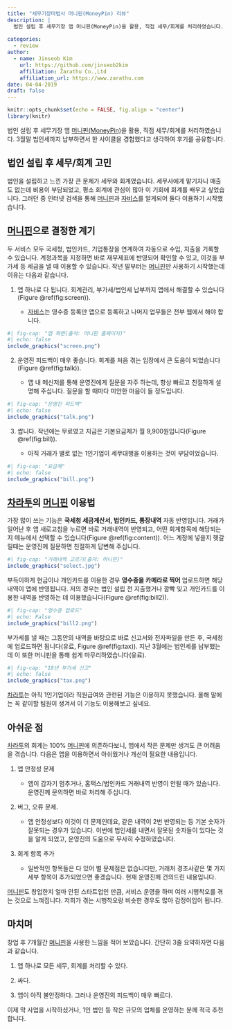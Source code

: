 ```yaml
---
title: "세무기장마법사 머니핀(MoneyPin) 리뷰"
description: |
  법인 설립 후 세무기장 앱 머니핀(MoneyPin)을 활용, 직접 세무/회계를 처리하였습니다. 3월말 법인세까지 납부하면서 한 사이클을 경험했다고 생각하여 후기를 공유합니다.  
  
categories:
  - review
author:
  - name: Jinseob Kim
    url: https://github.com/jinseob2kim
    affiliation: Zarathu Co.,Ltd
    affiliation_url: https://www.zarathu.com
date: 04-04-2019
draft: false
---
```


```r
knitr::opts_chunk$set(echo = FALSE, fig.align = "center")
library(knitr)
```

법인 설립 후 세무기장 앱 [머니핀(MoneyPin)](https://moneypin.app.link/zarathu)을 활용, 직접 세무/회계를 처리하였습니다. 3월말 법인세까지 납부하면서 한 사이클을 경험했다고 생각하여 후기를 공유합니다.  


## 법인 설립 후 세무/회계 고민 

법인을 설립하고 느낀 가장 큰 문제가 세무와 회계였습니다. 세무사에게 맡기자니 매출도 없는데 비용이 부담되었고, 평소 회계에 관심이 많아 이 기회에 회계를 배우고 싶었습니다. 그러던 중 인터넷 검색을 통해 [머니핀](https://moneypin.app.link/zarathu)과 [자비스](https://jobis.co/)를 알게되어 둘다 이용하기 시작했습니다. 




## [머니핀](https://moneypin.app.link/zarathu)으로 결정한 계기 

두 서비스 모두 국세청, 법인카드, 기업통장을 연계하여 자동으로 수입, 지출을 기록할 수 있습니다. 계정과목을 지정하면 바로 재무제표에 반영되어 확인할 수 있고, 이것을 부가세 등 세금을 낼 때 이용할 수 있습니다. 작년 말부터는 [머니핀](https://moneypin.app.link/zarathu)만 사용하기 시작했는데 이유는 다음과 같습니다. 

1. 앱 하나로 다 됩니다. 회계관리, 부가세/법인세 납부까지 앱에서 해결할 수 있습니다(Figure \@ref(fig:screen)).

    + [자비스](https://jobis.co/)는 영수증 등록만 앱으로 등록하고 나머지 업무들은 전부 웹에서 해야 합니다.   

```r
#| fig-cap: "앱 화면(출처: 머니핀 홈페이지)"
#| echo: false
include_graphics("screen.png")
```  


2. 운영진 피드백이 매우 좋습니다. 회계를 처음 겪는 입장에서 큰 도움이 되었습니다(Figure \@ref(fig:talk)). 

    + 앱 내 메신저를 통해 운영진에게 질문을 자주 하는데, 항상 빠르고 친절하게 설명해 주십니다. 질문을 할 때마다 미안한 마음이 들 정도입니다. 

```r
#| fig-cap: "운영진 피드백"
#| echo: false
include_graphics("talk.png")
```    


3. 쌉니다. 작년에는 무료였고 지금은 기본요금제가 월 9,900원입니다(Figure \@ref(fig:bill)). 

    + 아직 거래가 별로 없는 1인기업이 세무대행을 이용하는 것이 부담이었습니다. 
    
    
```r
#| fig-cap: "요금제"
#| echo: false
include_graphics("bill.png")
```    
    

## [차라투](https://www.zarathu.com)의 [머니핀](https://moneypin.app.link/zarathu) 이용법

가장 많이 쓰는 기능은 **국세청 세금계산서, 법인카드, 통장내역** 자동 반영입니다. 거래가 일어난 후 앱 새로고침을 누르면 바로 거래내역이 반영되고, 어떤 회계항목에 해당되는지 메뉴에서 선택할 수 있습니다(Figure \@ref(fig:content)). 어느 계정에 넣을지 헷갈릴때는 운영진께 질문하면 친절하게 답변해 주십니다. 

```r
#| fig-cap: "거래내역 고르기(출저: 머니핀)"
include_graphics("select.jpg")
```


부득이하게 현금이나 개인카드를 이용한 경우 **영수증을 카메라로 찍어** 업로드하면 해당 내역이 앱에 반영됩니다. 저의 경우는 법인 설립 전 지출했거나 깜빡 잊고 개인카드를 이용한 내역을 반영하는 데 이용했습니다(Figure \@ref(fig:bill2)).  

```r
#| fig-cap: "영수증 업로드"
#| echo: False
include_graphics("bill2.png")
```    

부가세를 낼 때는 그동안의 내역을 바탕으로 바로 신고서와 전자파일을 만든 후, 국세청에 업로드하면 됩니다(유료, Figure \@ref(fig:tax)). 지난 3월에는 법인세를 납부했는데 이 또한 머니핀을 통해 쉽게 마무리하였습니다(유료).


```r
#| fig-cap: "18년 부가세 신고"
#| echo: false
include_graphics("tax.png")
```    

[차라투](https://www.zarathu.com)는 아직 1인기업이라 직원급여와 관련된 기능은 이용하지 못했습니다. 올해 말에는 꼭 같이할 팀원이 생겨서 이 기능도 이용해보고 싶네요. 



## 아쉬운 점 

[차라투](https://www.zarathu.com)의 회계는 100% [머니핀](https://moneypin.app.link/zarathu)에 의존하다보니, 앱에서 작은 문제만 생겨도 큰 어려움을 겪습니다. 다음은 앱을 이용하면서 아쉬웠거나 개선이 필요한 내용입니다. 

1. 앱 안정성 문제 

    + 앱이 갑자기 멈추거나, 홈택스/법인카드 거래내역 반영이 안될 때가 있습니다. 운영진께 문의하면 바로 처리해 주십니다.
    

2. 버그, 오류 문제.

    + 앱 안정성보다 이것이 더 문제인데요, 같은 내역이 2번 반영되는 등 기본 숫자가 잘못되는 경우가 있습니다. 이번에 법인세를 내면서 잘못된 숫자들이 있다는 것을 알게 되었고, 운영진의 도움으로 무사히 수정하였습니다. 


3. 회계 항목 추가

    + 일반적인 항목들은 다 있어 별 문제점은 없습니다만, 거래처 경조사같은 몇 가지 세부 항목이 추가되었으면 좋겠습니다. 현재 운영진께 건의드린 내용입니다.
    

[머니핀](https://moneypin.app.link/zarathu)도 창업한지 얼마 안된 스타트업인 만큼, 서비스 운영을 하며 여러 시행착오를 겪는 것으로 느껴집니다. 저희가 겪는 시행착오랑 비슷한 경우도 많아 감정이입이 됩니다.   

## 마치며 

창업 후 7개월간 [머니핀](https://moneypin.app.link/zarathu)을 사용한 느낌을 적어 보았습니다. 간단히 3줄 요약하자면 다음과 같습니다.


1. 앱 하나로 모든 세무, 회계를 처리할 수 있다.


2. 싸다. 


3. 앱이 아직 불안정하다. 그러나 운영진의 피드백이 매우 빠르다.

    
    
이제 막 사업을 시작하셨거나, 1인 법인 등 작은 규모의 업체를 운영하는 분께 적극 추천합니다.    
    
